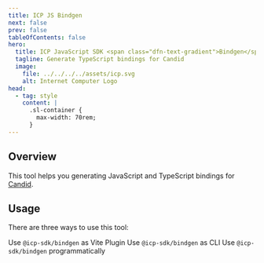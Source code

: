 ```yaml
---
title: ICP JS Bindgen
next: false
prev: false
tableOfContents: false
hero:
  title: ICP JavaScript SDK <span class="dfn-text-gradient">Bindgen</span>
  tagline: Generate TypeScript bindings for Candid
  image:
    file: ../../../../assets/icp.svg
    alt: Internet Computer Logo
head:
  - tag: style
    content: |
      .sl-container {
        max-width: 70rem;
      }
---
```



## Overview

This tool helps you generating JavaScript and TypeScript bindings for [Candid](https://internetcomputer.org/docs/building-apps/interact-with-canisters/candid/using-candid/).

## Usage

There are three ways to use this tool:

<CardGrid>
    <Card title="Vite Plugin">
        <LinkButton
            href="/bindgen/latest/plugins/vite"
            variant="minimal"
            icon="right-caret"
            iconPlacement="start"
        >
            Use <code class="dfn-text-highlight">@icp-sdk/bindgen</code> as Vite Plugin
        </LinkButton>
    </Card>
    <Card title="CLI">
        <LinkButton
            href="/bindgen/latest/cli/"
            variant="minimal"
            icon="right-caret"
            iconPlacement="start"
        >
            Use <code class="dfn-text-highlight">@icp-sdk/bindgen</code> as CLI
        </LinkButton>
    </Card>
    <Card title="Library">
        <LinkButton
            href="/bindgen/latest/core/"
            variant="minimal"
            icon="right-caret"
            iconPlacement="start"
        >
            Use <code class="dfn-text-highlight">@icp-sdk/bindgen</code> programmatically
        </LinkButton>
    </Card>
</CardGrid>
